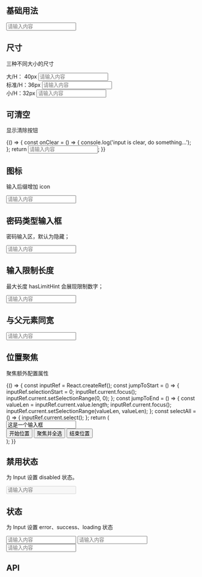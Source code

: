 
## 基础用法

<Playground>
  <Input placeholder="请输入内容" defaultValue="123" />
</Playground>

## 尺寸

三种不同大小的尺寸

<Playground>
  <div style={{ display: 'flex', alignItems: 'center', marginBottom: '40px' }}>
    <FormLabel style={{ width: '100px' }}>大/H： 40px</FormLabel>
    <Input placeholder="请输入内容" size="large" />
  </div>
  <div style={{ display: 'flex', alignItems: 'center', marginBottom: '40px' }}>
    <FormLabel style={{ width: '100px' }}>标准/H：36px</FormLabel>
    <Input placeholder="请输入内容" />
  </div>
  <div style={{ display: 'flex', alignItems: 'center' }}>
    <FormLabel style={{ width: '100px' }}>小/H：32px</FormLabel>
    <Input placeholder="请输入内容" size="small" />
  </div>
</Playground>

## 可清空

显示清除按钮

<Playground>
  {() => {
    const onClear = () => {
      console.log('input is clear, do something...');
    };
    return <Input placeholder="请输入内容" clear onClear={onClear} />;
  }}
</Playground>

## 图标

输入后缀增加 icon

<Playground>
  <Input placeholder="请输入内容" endElement="+" />
</Playground>

## 密码类型输入框

密码输入区，默认为隐藏；

<Playground>
  <Input placeholder="请输入内容" type="password" />
</Playground>

## 输入限制长度

最大长度 hasLimitHint 会展现限制数字；

<Playground>
  <Input placeholder="请输入内容" limit={10} />
</Playground>

## 与父元素同宽

<Playground>
  <Input placeholder="请输入内容" fullWidth />
</Playground>

## 位置聚焦

聚焦额外配置属性

<Playground>
  {() => {
    const inputRef = React.createRef();
    const jumpToStart = () => {
      inputRef.selectionStart = 0;
      inputRef.current.focus();
      inputRef.current.setSelectionRange(0, 0);
    };
    const jumpToEnd = () => {
      const valueLen = inputRef.current.value.length;
      inputRef.current.focus();
      inputRef.current.setSelectionRange(valueLen, valueLen);
    };
    const selectAll = () => {
      inputRef.current.select();
    };
    return (
      <div>
        <Input
          ref={inputRef}
          placeholder="请输入内容"
          style={{ width: '400px' }}
          value="这是一个输入框"
        />
        <div
          style={{
            width: '400px',
            marginTop: '24px',
            display: 'flex',
            justifyContent: 'space-between',
          }}
        >
          <Button mode="outlined" size="small" onClick={jumpToStart}>
            开始位置
          </Button>
          <Button mode="outlined" size="small" onClick={selectAll}>
            聚焦并全选
          </Button>
          <Button mode="outlined" size="small" onClick={jumpToEnd}>
            结束位置
          </Button>
        </div>
      </div>
    );
  }}
</Playground>

## 禁用状态

为 Input 设置 disabled 状态。

<Playground>
  <Input placeholder="请输入内容" disabled />
</Playground>

## 状态

为 Input 设置 error、success、loading 状态

<Playground>
  <div style={{ display: 'flex', justifyContent: 'space-between' }}>
    <Input placeholder="请输入内容" status="success" style={{ width: '25%' }} />
    <Input placeholder="请输入内容" status="error" style={{ width: '25%' }} />
    <Input placeholder="请输入内容" status="loading" style={{ width: '25%' }} />
  </div>
</Playground>

## API

<Props of={Input} />
